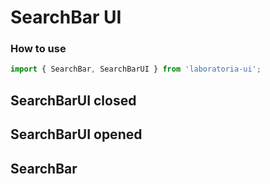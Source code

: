 

<Meta title="Components/SearchBarUI" />

# SearchBar UI

### How to use

```js
import { SearchBar, SearchBarUI } from 'laboratoria-ui';
```

## SearchBarUI closed

<Canvas>
  <Story name="SearchBarUI closed">
    <SearchBarUI
      options={['César', 'Gonzalo', 'Mery', 'Steph']}
      onSelectValue={action('onSelectValue')}
      onChange={action('onChange')}
      value="Search by name"
    />
  </Story>
</Canvas>

## SearchBarUI opened

<Canvas>
  <Story name="SearchBarUI opened">
    <SearchBarUI
      options={['César', 'Gonzalo', 'Mery', 'Steph']}
      onSelectValue={action('onSelectValue')}
      onChange={action('onChange')}
      value="Search by name"
      showOptions
    />
  </Story>
</Canvas>

## SearchBar

<Canvas>
  <Story name="SearchBar">
    <SearchBar
      options={['César', 'Gonzalo', 'Mery', 'Steph']}
      debounceCallback={action('debounceCallback')}
      onSelectValue={action('onelectValue')}
    />
  </Story>
</Canvas>
